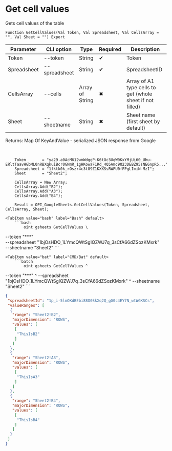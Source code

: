 ﻿---
sidebar_position: 3
---


# Get cell values
 Gets cell values of the table



`Function GetCellValues(Val Token, Val Spreadsheet, Val CellsArray = "", Val Sheet = "") Export`

  | Parameter | CLI option | Type | Required | Description |
  |-|-|-|-|-|
  | Token | --token | String | &#x2714; | Token |
  | Spreadsheet | --spreadsheet | String | &#x2714; | SpreadsheetID |
  | CellsArray | --cells | Array of String | &#x2716; | Array of A1 type cells to get (whole sheet if not filled) |
  | Sheet | --sheetname | String | &#x2716; | Sheet name (first sheet by default) |

  
  Returns:  Map Of KeyAndValue - serialized JSON response from Google

<br/>




```bsl title="1C:Enterprise/OneScript code example"
    Token       = "ya29.a0AcM612wmWdggP-K6tOc3UqW0KxYMjUi60_Uhu-ERltTaavHGbML0nRBXqkuiBcr0GNmR_1gHKowaF1Rd_4Q5Amc9O23DEBZ95sNEGnpR5...";
    Spreadsheet = "1fktk0k_rOszr4c3t89Z1KXXSsRWPU0fFPgLImiN-MzI";
    Sheet       = "Sheet2";

    CellsArray = New Array;
    CellsArray.Add("B2");
    CellsArray.Add("A3");
    CellsArray.Add("B4");

    Result = OPI_GoogleSheets.GetCellValues(Token, Spreadsheet, CellsArray, Sheet);
```
 

 <Tabs>
  
    <TabItem value="bash" label="Bash" default>
        ```bash
            oint gsheets GetCellValues \
 --token "***" \
 --spreadsheet "1bjOsHDO_1LYmcQWtSgIQZWJ7q_3sCfA66dZSozKMxrk" \
 --sheetname "Sheet2"
        ```
    </TabItem>
  
    <TabItem value="bat" label="CMD/Bat" default>
        ```batch
            oint gsheets GetCellValues ^
 --token "***" ^
 --spreadsheet "1bjOsHDO_1LYmcQWtSgIQZWJ7q_3sCfA66dZSozKMxrk" ^
 --sheetname "Sheet2"
        ```
    </TabItem>
</Tabs>


```json title="Result"
{
 "spreadsheetId": "1p_i-5lmOKdBEbi88O0SkXq2Q_gG0c4EY7N_wtWGKSCs",
 "valueRanges": [
  {
   "range": "Sheet2!B2",
   "majorDimension": "ROWS",
   "values": [
    [
     "ThisIsB2"
    ]
   ]
  },
  {
   "range": "Sheet2!A3",
   "majorDimension": "ROWS",
   "values": [
    [
     "ThisIsA3"
    ]
   ]
  },
  {
   "range": "Sheet2!B4",
   "majorDimension": "ROWS",
   "values": [
    [
     "ThisIsB4"
    ]
   ]
  }
 ]
}
```

